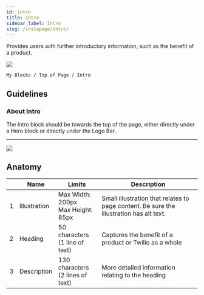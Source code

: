 ```yaml
---
id: intro
title: Intro
sidebar_label: Intro
slug: /instapage/intro/
---
```


Provides users with further introductory information, such as the benefit of a product.

![](./assets/intro.png)

```
My Blocks / Top of Page / Intro
```

## Guidelines

### About Intro

The Intro block should be towards the top of the page, either directly under a Hero block or directly under the Logo Bar.

---

![](./assets/intro-annotated.png)

## Anatomy

|     | Name         | Limits                                   | Description                                                                             |
| --- | ------------ | ---------------------------------------- | --------------------------------------------------------------------------------------- |
| 1   | Illustration | Max Width: 200px <br /> Max Height: 85px | Small illustration that relates to page content. Be sure the illustration has alt text. |
| 2   | Heading      | 50 characters <br /> (1 line of text)    | Captures the benefit of a product or Twilio as a whole                                  |
| 3   | Description  | 130 characters <br /> (2 lines of text)  | More detailed information relating to the heading                                       |
